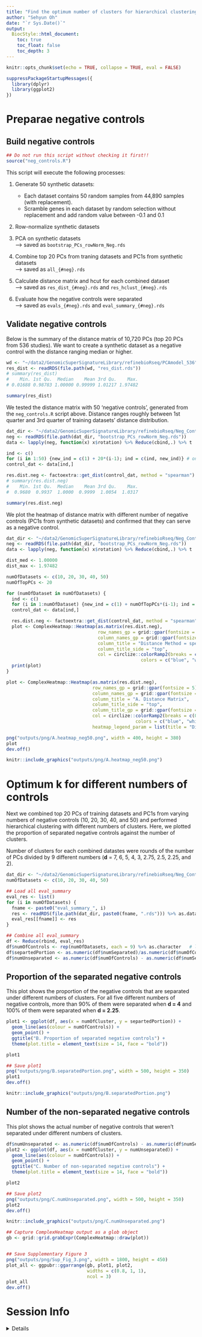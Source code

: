 ```yaml
---
title: "Find the optimum number of clusters for hierarchical clustering"
author: "Sehyun Oh"
date: "`r Sys.Date()`"
output:
  BiocStyle::html_document:
    toc: true
    toc_float: false
    toc_depth: 3
---
```


```r
knitr::opts_chunk$set(echo = TRUE, collapse = TRUE, eval = FALSE)
```

```r
suppressPackageStartupMessages({
  library(dplyr)
  library(ggplot2)
})
```

# Preparae negative controls
## Build negative controls

```r
## Do not run this script without checking it first!!
source("neg_controls.R")
```

This script will execute the following processes:    

1. Generate 50 synthetic datasets:   
   - Each dataset contains 50 random samples from 44,890 samples (with replacement).   
   - Scramble genes in each dataset by random selection without replacement and
   add random value between -0.1 and 0.1   
   
2. Row-normalize synthetic datasets   

3. PCA on synthetic datasets    
--> saved as `bootstrap_PCs_rowNorm_Neg.rds`   

4. Combine top 20 PCs from traning datasets and PC1s from synthetic datasets    
--> saved as `all_{#neg}.rds`   

5. Calculate distance matrix and hcut for each combined dataset    
--> saved as `res_dist_{#neg}.rds` and `res_hclust_{#neg}.rds`   

6. Evaluate how the negative controls were separated    
--> saved as `evals_{#neg}.rds` and `eval_summary_{#neg}.rds`   



## Validate negative controls
Below is the summary of the distance matrix of 10,720 PCs (top 20 PCs from 
536 studies). We want to create a synthetic dataset as a negative control with 
the distance ranging median or higher.

```r
wd <- "~/data2/GenomicSuperSignatureLibrary/refinebioRseq/PCAmodel_536"
res_dist <- readRDS(file.path(wd, "res_dist.rds"))
# summary(res_dist)
#    Min. 1st Qu.  Median    Mean 3rd Qu.    Max.
# 0.01688 0.98783 1.00000 0.99999 1.01217 1.97482
```

```r
summary(res_dist)
```


We tested the distance matrix with 50 'negative controls', generated from the 
`neg_controls.R` script above. Distance ranges roughly between 1st quarter and 
3rd quarter of training datasets' distance distribution. 

```r
dat_dir <- "~/data2/GenomicSuperSignatureLibrary/refinebioRseq/Neg_Controls"
neg <- readRDS(file.path(dat_dir, "bootstrap_PCs_rowNorm_Neg.rds"))
data <- lapply(neg, function(x) x$rotation) %>% Reduce(cbind,.) %>% t

ind <- c()
for (i in 1:50) {new_ind = c(1) + 20*(i-1); ind = c(ind, new_ind)} # only PC1s
control_dat <- data[ind,]

res.dist.neg <- factoextra::get_dist(control_dat, method = "spearman")
# summary(res.dist.neg)
#    Min. 1st Qu.  Median    Mean 3rd Qu.    Max. 
#  0.9680  0.9937  1.0000  0.9999  1.0054  1.0317 
```

```r
summary(res.dist.neg)
```

We plot the heatmap of distance matrix with different number of negative 
controls (PC1s from synthetic datasets) and confirmed that they can serve 
as a negative control.

```r
dat_dir <- "~/data2/GenomicSuperSignatureLibrary/refinebioRseq/Neg_Controls"
neg <- readRDS(file.path(dat_dir, "bootstrap_PCs_rowNorm_Neg.rds"))
data <- lapply(neg, function(x) x$rotation) %>% Reduce(cbind,.) %>% t

dist_med <- 1.00000
dist_max <- 1.97482

numOfDatasets <- c(10, 20, 30, 40, 50)
numOfTopPCs <- 20

for (numOfDataset in numOfDatasets) {
  ind <- c()
  for (i in 1:numOfDataset) {new_ind = c(1) + numOfTopPCs*(i-1); ind = c(ind, new_ind)}
  control_dat <- data[ind,]

  res.dist.neg <- factoextra::get_dist(control_dat, method = "spearman")
  plot <- ComplexHeatmap::Heatmap(as.matrix(res.dist.neg),
                                  row_names_gp = grid::gpar(fontsize = 5),
                                  column_names_gp = grid::gpar(fontsize = 5),
                                  column_title = "Distance Method = spearman",
                                  column_title_side = "top",
                                  col = circlize::colorRamp2(breaks = c(0, dist_med, dist_max), 
                                                  colors = c("blue", "white", "red")))
  print(plot)
}
```

```r
plot <- ComplexHeatmap::Heatmap(as.matrix(res.dist.neg),
                                row_names_gp = grid::gpar(fontsize = 5),
                                column_names_gp = grid::gpar(fontsize = 5),
                                column_title = "A. Distance Matrix",
                                column_title_side = "top",
                                column_title_gp = grid::gpar(fontsize = 14, fontface = "bold"),
                                col = circlize::colorRamp2(breaks = c(0, dist_med, dist_max), 
                                                colors = c("blue", "white", "red")),
                                heatmap_legend_param = list(title = "Distance"))

png("outputs/png/A.heatmap_neg50.png", width = 400, height = 380)
plot
dev.off()
```

```r
knitr::include_graphics("outputs/png/A.heatmap_neg50.png")
```


# Optimum k for different numbers of controls
Next we combined top 20 PCs of training datasets and PC1s from varying numbers 
of negative controls (10, 20, 30, 40, and 50) and performed hierarchical 
clustering with different numbers of clusters. Here, we plotted the proportion 
of separated negative controls against the number of clusters.

Number of clusters for each combined datastes were rounds of the number of PCs 
divided by 9 different numbers (**d** = 7, 6, 5, 4, 3, 2.75, 2.5, 2.25, and 2).

```r
dat_dir <- "~/data2/GenomicSuperSignatureLibrary/refinebioRseq/Neg_Controls"
numOfDatasets <- c(10, 20, 30, 40, 50)

## Load all eval_summary
eval_res <- list()
for (i in numOfDatasets) {
  fname <- paste0("eval_summary_", i)
  res <- readRDS(file.path(dat_dir, paste0(fname, ".rds"))) %>% as.data.frame 
  eval_res[[fname]] <- res
}

## Combine all eval_summary
df <- Reduce(rbind, eval_res) 
df$numOfControls <- rep(numOfDatasets, each = 9) %>% as.character   # length(k_range) = 9
df$separtedPortion <- as.numeric(df$numSeparated)/as.numeric(df$numOfControls)
df$numUnseparated <- as.numeric(df$numOfControls) - as.numeric(df$numSeparated)
```

## Proportion of the separated negative controls
This plot shows the proportion of the negative controls that are separated 
under different numbers of clusters. For all five different numbers of negative
controls, more than 90% of them were separated when **d = 4** and 100% of them 
were separated when **d = 2.25**.

```r
plot1 <- ggplot(df, aes(x = numOfCluster, y = separtedPortion)) + 
  geom_line(aes(colour = numOfControls)) + 
  geom_point() + 
  ggtitle("B. Proportion of separated negative controls") + 
  theme(plot.title = element_text(size = 14, face = "bold"))

plot1

## Save plot1
png("outputs/png/B.separatedPortion.png", width = 500, height = 350)
plot1
dev.off()
```

```r
knitr::include_graphics("outputs/png/B.separatedPortion.png")
```

## Number of the non-separated negative controls
This plot shows the actual number of negative controls that weren't separated 
under different numbers of clusters.

```r
df$numUnseparated <- as.numeric(df$numOfControls) - as.numeric(df$numSeparated)
plot2 <- ggplot(df, aes(x = numOfCluster, y = numUnseparated)) + 
  geom_line(aes(colour = numOfControls)) + 
  geom_point() + 
  ggtitle("C. Number of non-separated negative controls") + 
  theme(plot.title = element_text(size = 14, face = "bold"))

plot2

## Save plot2
png("outputs/png/C.numUnseparated.png", width = 500, height = 350)
plot2
dev.off()
```

```r
knitr::include_graphics("outputs/png/C.numUnseparated.png")
```

```r
## Capture ComplexHeatmap output as a glob object
gb <- grid::grid.grabExpr(ComplexHeatmap::draw(plot))


## Save Supplementary Figure 3
png("outputs/png/Sup_Fig_3.png", width = 1800, height = 450)
plot_all <- ggpubr::ggarrange(gb, plot1, plot2, 
                              widths = c(0.8, 1, 1),
                              ncol = 3)
plot_all
dev.off()
```

# Session Info

<details>
```r
sessionInfo()
```
</details>
